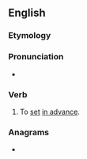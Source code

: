 {{also|preset}}
==English==

===Etymology===
{{prefix|en|pre|set}}

===Pronunciation===
* {{IPA|en|/pɹiːˈsɛt/}}

===Verb===
{{en-verb|pre-sets|pre-setting|pre-set|pre-set}}

# To [[set]] [[in advance]].

===Anagrams===
* {{anagrams|en|a=eeprst|Peters|Pretes|pester|pestre|peters|serpet}}